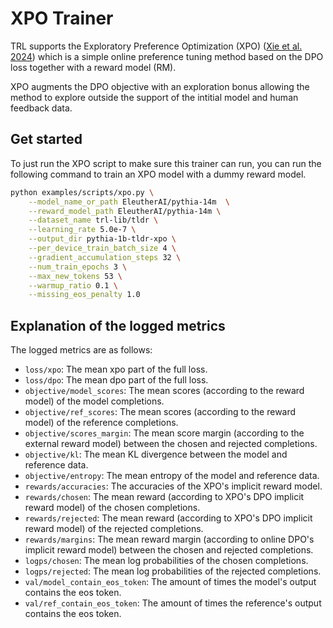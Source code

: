 # XPO Trainer

TRL supports the Exploratory Preference Optimization (XPO) ([Xie et al. 2024](https://huggingface.co/papers/2405.21046)) which is a simple online preference tuning method based on the DPO loss together with a reward model (RM).

XPO augments the DPO objective with an exploration bonus allowing the method to explore outside the support of the intitial model and human feedback data.

## Get started

To just run the XPO script to make sure this trainer can run, you can run the following command to train an XPO model with a dummy reward model.

```bash
python examples/scripts/xpo.py \
    --model_name_or_path EleutherAI/pythia-14m  \
    --reward_model_path EleutherAI/pythia-14m \
    --dataset_name trl-lib/tldr \
    --learning_rate 5.0e-7 \
    --output_dir pythia-1b-tldr-xpo \
    --per_device_train_batch_size 4 \
    --gradient_accumulation_steps 32 \
    --num_train_epochs 3 \
    --max_new_tokens 53 \
    --warmup_ratio 0.1 \
    --missing_eos_penalty 1.0
```

## Explanation of the logged metrics

The logged metrics are as follows:

* `loss/xpo`: The mean xpo part of the full loss.
* `loss/dpo`: The mean dpo part of the full loss.
* `objective/model_scores`: The mean scores (according to the reward model) of the model completions.
* `objective/ref_scores`: The mean scores (according to the reward model) of the reference completions.
* `objective/scores_margin`: The mean score margin (according to the external reward model) between the chosen and rejected completions.
* `objective/kl`: The mean KL divergence between the model and reference data.
* `objective/entropy`: The mean entropy of the model and reference data.
* `rewards/accuracies`: The accuracies of the XPO's implicit reward model.
* `rewards/chosen`: The mean reward (according to XPO's DPO implicit reward model) of the chosen completions.
* `rewards/rejected`: The mean reward (according to XPO's DPO implicit reward model) of the rejected completions.
* `rewards/margins`: The mean reward margin (according to online DPO's implicit reward model) between the chosen and rejected completions.
* `logps/chosen`: The mean log probabilities of the chosen completions.
* `logps/rejected`: The mean log probabilities of the rejected completions.
* `val/model_contain_eos_token`: The amount of times the model's output contains the eos token.
* `val/ref_contain_eos_token`: The amount of times the reference's output contains the eos token.

